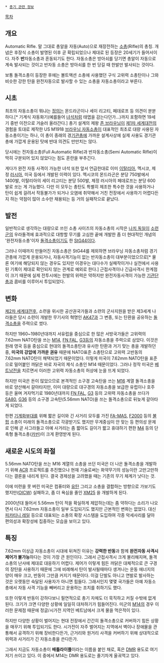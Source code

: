  * [[총기 관련 정보]]

[[목차]]
== 개요 ==
Automatic Rifle. 말 그대로 총알을 자동(Auto)으로 재장전하는 [[소총]](Rifle)의 총칭. 개념은 후장식 소총이 발명된 이후 곧 확립되었으나 제대로 된 등장은 20세기가 들어서이다. 자주 '''반'''자동소총과 혼동되기도 한다. 자동소총은 방아쇠를 당기면 총알이 자동으로 계속 발사되는 것이고 반자동 소총은 방아쇠를 한 번 당길 때 한발만 발사되는 것이다.

보통 돌격소총이 등장한 후에는 볼트액션 소총에 사용했던 구식 고위력 소총탄이나 그와 비슷한 강한 탄을 완전자동으로 발사할 수 있는 소총을 자동소총이라고 부른다.

== 시초 ==
최초의 자동소총이 뭐냐는 [[정의]]는 몬드라곤이나 세이 리고티, 페데로프 등 의견이 분분하다.[* 기계식 자동화기(예를들어 [http://blog.naver.com/hjh105117/220315172435|이런 녀석처럼] 태엽을 감는다던가...)까지 포함하면 19세기 중반 이전으로 거슬러 올라간다.] 총기 설계의 제왕 [[존 브라우닝]]이 [[제1차 세계대전]]의 경험을 토대로 제작한 US M1918 [[브라우닝 자동소총]]이 대표적인 최초로 대량 사용된 자동소총이기는 하나, 이 총이 종래의 경[[기관총]]에 가까운 설계사상에 실제 사용도 경기관총에 가깝게 운용된 탓에 반대 의견도 만만치는 않다.

당시에는 전자동소총(Full Automatic Rifle)과 반자동소총(Semi Automatic Rifle)이 딱히 구분되어 있지 않았다는 점도 혼란을 부추긴다.

게다가 완전 자동 사격이 가능한 녀석 또한 앞서 언급한대로 이미 [[이탈리아]], 멕시코, 제정 [[러시아]], 미국 등에서 개발된 이력이 있다. 멕시코의 몬드라곤은 분당 750발에서 1400발, 이탈리아의 세이 리고티는 분당 500발, 제정 러시아의 페데로프는 분당 600발로 쏘는 게 가능했다. 다만 이 모두는 총탄도 특별히 제조한 특수한 것을 사용하거나 탄이 쉽게 걸려서 작동불가가 되거나 오염에 취약해서 거친 전장에서 사용하기 어렵다든지 하는 약점이 많아 소수만 채용되는 등 거의 실패작으로 끝났다.

== 발전 ==
일반적으로 생각하는 대량으로 쓰인 소총 사이즈의 자동소총의 시작은 [[나치 독일]]이 [[소련군]]의 우라돌격에 효과적으로 대항할 무기를 고심한 끝에 개발한 좀 더 현대적인 개념의 '완전자동소총'이자 [[돌격소총]]이기도 한 [[StG44]]이다.

그러나 이때까지 만들어진 자동소총은 StG44를 제외하면 브라우닝 자동소총처럼 경기관총에 가깝게 운용되거나, 자동사격기능이 없는 반자동소총이 대부분이었으므로[* 물론 여기에 해당되지 않는 경우도 있지만 이경우는 대다수가 실패작이거나 실전에서 사용된 기록이 제대로 확인되지 않는 관계로 예외로 한다.] 근접사격이나 긴급사격시 한계점이 크기 때문에 실제 전투시에는 한발의 위력은 약하지만 완전자동사격이 가능한 [[기관단총]]과 콤비를 이루어서 투입되었다.

== 변화 ==
[[제2차 세계대전]]후, 소련을 위시한 공산권국가들과 소련의 군사지원을 받은 제3세계 나라들은 당시 소련이 개발한 무기사의 혁명인 [[AK47]]과 그 변종, 또는 탄환을 공유하는 [[돌격소총]]을 주력으로 썼다.

하지만 1960~1980년대까지 서유럽을 중심으로 한 많은 서방국가들은 고위력의 7.62mm NATO탄을 쓰는 [[M14]], [[FN FAL]], [[G3]]등의 자동소총을 주력으로 삼았다. 이것은 원래 영국 등을 중심으로 현대의 돌격소총탄과 유사한 탄환과 거기 맞는 총을 개발하던 중, '''미국의 강압에 가까운 권유''' 때문에 NATO표준 소총탄으로 고위력 고반동의 7.62mm NATO탄이 채택되었기 때문이었다. 이렇게 미국이 7.62mm NATO탄을 표준으로 밀어붙인 까닭은 바로 자국의 제식 소총인 M14 때문이었다. 그러나 정작 미국은 [[베트남전]]을 치르면서 이러한 고위력 자동소총의 허상에 눈을 뜨게 되었다. 

하지만 미국은 돈이 많았으므로 본격적인 소구경 고속탄을 쓰는 [[M16]] 계열 돌격소총을 바로 양산해서 갈아타지만, 이미 대량으로 대구경의 자동소총을 보급한 유럽이나 호주 등은 울며 겨자먹기로 1980년대까지 [[FN FAL]], [[G3]] 등의 고위력 자동소총을 쓰다가 [[SA80]], [[G36]] 등의 소구경 고속탄(5.56mm NATO)을 쓰는 돌격소총으로 뒤늦게 갈아타게 되었다.

한편 [[기계화부대]]를 위해 짧은 길이와 긴 사거리 모두를 가진 [[FA-MAS]], [[F2000]] 등의 [[불펍]] 소총이 미래의 돌격소총으로 각광받기도 했지만 무게중심이 안 맞는 등 편의성 문제로 인해 곧 사그라들고 아예 사거리는 좀 짧아도 길이가 짧고 휴대하기 편한 [[M4]] 등의 단축형 돌격소총([[카빈]])이 크게 환영받게 된다.

== 새로운 시도의 좌절 ==
5.56mm NATO탄을 쓰는 M16 계열의 소총을 쓰던 미국은 더 나은 돌격소총을 개발하기 위해 [[ACR]] 프로젝트를 추진했으나 현재 기술로써는 화약무기의 성능이란 고만고만하다는 결론을 내리게 된다. 결국 경제성을 고려했을 때는 기존의 무기 체계가 낫다는 것.

이에 미련을 못 버린 미국은 컴퓨터와 [[유탄]] 그리고 소총을 결합하는 방향으로 가보기도 했지만([[OICW]]) 실패하고, 좀 더 욕심을 줄인 [[XM25]] 을 개발하게 된다.

2000년대 들어서 5.56mm 탄이 적을 확실하게 제압하는데는 좀 약하다는 소리가 나오면서 다시 7.62mm 자동소총이 일부 도입되기도 했지만 근본적인 변화는 없었다. 대신 [[피카티니 레일]] 등으로 대표되는 소총의 확장 시스템을 도입하여 각종 악세사리를 달아 편의성과 확장성에 집중하는 모습을 보이고 있다.

== 특징 ==
7.62mm 이상급 자동소총이 시대에 뒤쳐진 이유는 '''강력한 반동'''과 함께 '''완전자동 사격시 제어가 불가능'''하다는 것이 가장 큰 원인이다. 그래서 근접사격시 크게 불리해지며, 돌격소총의 난사에 제대로 대응하기 어렵다. 제어가 이렇게 힘든 까닭은 대체적으로 큰 구경의 장탄을 사용하기 때문에 그에 비례해서 탄이 발사될때마다 생겨나는 운동 에너지의 양이 매우 크고, 반동이 그만큼 커지기 때문이다. 이걸 단발도 아니고 연발로 발사하는 것은 오랫동안 숙달된 사용자가 아니면 힘들다. 그래서인지 몇몇 국가들은 아예 자동소총에서 자동 사격 기능을 빼버리고 운용하는 조치를 취하기도 했다.

또한 이렇게 반동이 강하다보니 필연적으로 총기 자체도 더 묵직하고 커질 수밖에 없게 된다. 크기가 크면 다양한 상황에 일일히 대처하기가 힘들어진다. 미군의 [[M14]]의 경우 이러한 문제점 때문에 정글/시가전 지역인 베트남에서 크게 물을 먹은적이 있다.

하지만 다양한 상황이 벌어지는 현대 전장에서 간간히 돌격소총으로 커버하기 힘든 상황을 매꾸기 위해 투입되기도 한다. 시가전이 자주 벌어지는 지역에서 벽이나 장애물을 관통해서 공격하기 위해 장비한다든가, 근거리와 원거리 사격을 커버하기 위해 상대적으로 위력과 사거리가 긴 자동소총을 쓴다든가. 

그래서 지금도 자동소총이 '''배틀라이플'''이라는 이름을 붙인 채로, 혹은 [[DMR]] 용도로 여기저기 쓰이고 있다. 이 중에서 M14는 DMR 용도로는 줄기차게 울궈먹고 있다.
